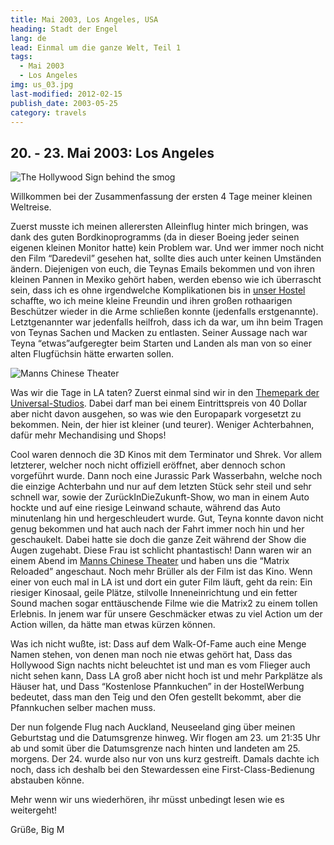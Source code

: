 ```yaml
---
title: Mai 2003, Los Angeles, USA
heading: Stadt der Engel
lang: de
lead: Einmal um die ganze Welt, Teil 1
tags:
  - Mai 2003
  - Los Angeles
img: us_03.jpg
last-modified: 2012-02-15
publish_date: 2003-05-25
category: travels
---
```


## 20. - 23. Mai 2003: Los Angeles

![The Hollywood Sign behind the smog](./us_hollywood.jpg)

Willkommen bei der Zusammenfassung der ersten 4 Tage meiner kleinen Weltreise.

Zuerst musste ich meinen allerersten Alleinflug hinter mich bringen, was dank des guten Bordkinoprogramms (da in dieser
Boeing jeder seinen eigenen kleinen Monitor hatte) kein Problem war. Und wer immer noch nicht den Film “Daredevil”
gesehen hat, sollte dies auch unter keinen Umständen ändern. Diejenigen von euch, die Teynas Emails bekommen und von
ihren kleinen Pannen in Mexiko gehört haben, werden ebenso wie ich überrascht sein, dass ich es ohne irgendwelche
Komplikationen bis in [unser Hostel](http://www.usahostels.com/hollywood/index.html?lang=10) schaffte, wo ich meine
kleine Freundin und ihren großen rothaarigen Beschützer wieder in die Arme schließen konnte (jedenfalls erstgenannte).
Letztgenannter war jedenfalls heilfroh, dass ich da war, um ihn beim Tragen von Teynas Sachen und Macken zu entlasten.
Seiner Aussage nach war Teyna “etwas”aufgeregter beim Starten und Landen als man von so einer alten Flugfüchsin hätte
erwarten sollen.

![Manns Chinese Theater](./us_theater.jpg)

Was wir die Tage in LA taten? Zuerst einmal sind wir in den
[Themepark der Universal-Studios](https://www.universalstudioshollywood.com/). Dabei darf man bei einem Eintrittspreis
von 40 Dollar aber nicht davon ausgehen, so was wie den Europapark vorgesetzt zu bekommen. Nein, der hier ist kleiner
(und teurer). Weniger Achterbahnen, dafür mehr Mechandising und Shops!

Cool waren dennoch die 3D Kinos mit dem Terminator und Shrek. Vor allem letzterer, welcher noch nicht offiziell
eröffnet, aber dennoch schon vorgeführt wurde. Dann noch eine Jurassic Park Wasserbahn, welche noch die einzige
Achterbahn und nur auf dem letzten Stück sehr steil und sehr schnell war, sowie der ZurückInDieZukunft-Show, wo man in
einem Auto hockte und auf eine riesige Leinwand schaute, während das Auto minutenlang hin und hergeschleudert wurde.
Gut, Teyna konnte davon nicht genug bekommen und hat auch nach der Fahrt immer noch hin und her geschaukelt. Dabei hatte
sie doch die ganze Zeit während der Show die Augen zugehabt. Diese Frau ist schlicht phantastisch! Dann waren wir an
einem Abend im [Manns Chinese Theater](http://www.manntheaters.com/) und haben uns die “Matrix Reloaded” angeschaut.
Noch mehr Brüller als der Film ist das Kino. Wenn einer von euch mal in LA ist und dort ein guter Film läuft, geht da
rein: Ein riesiger Kinosaal, geile Plätze, stilvolle Inneneinrichtung und ein fetter Sound machen sogar enttäuschende
Filme wie die Matrix2 zu einem tollen Erlebnis. In jenem war für unsere Geschmäcker etwas zu viel Action um der Action
willen, da hätte man etwas kürzen können.

Was ich nicht wußte, ist: Dass auf dem Walk-Of-Fame auch eine Menge Namen stehen, von denen man noch nie etwas gehört
hat, Dass das Hollywood Sign nachts nicht beleuchtet ist und man es vom Flieger auch nicht sehen kann, Dass LA groß aber
nicht hoch ist und mehr Parkplätze als Häuser hat, und Dass “Kostenlose Pfannkuchen” in der HostelWerbung bedeutet, dass
man den Teig und den Ofen gestellt bekommt, aber die Pfannkuchen selber machen muss.

Der nun folgende Flug nach Auckland, Neuseeland ging über meinen Geburtstag und die Datumsgrenze hinweg. Wir flogen
am 23. um 21:35 Uhr ab und somit über die Datumsgrenze nach hinten und landeten am 25. morgens. Der 24. wurde also nur
von uns kurz gestreift. Damals dachte ich noch, dass ich deshalb bei den Stewardessen eine First-Class-Bedienung
abstauben könne.

Mehr wenn wir uns wiederhören, ihr müsst unbedingt lesen wie es weitergeht!

Grüße, Big M
